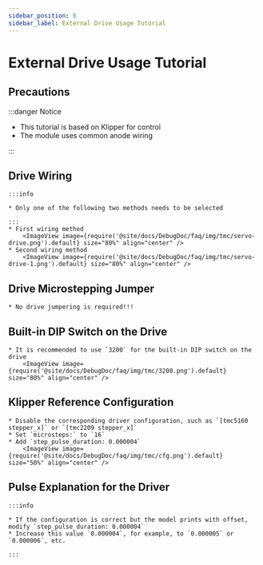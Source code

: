 ```yaml
---
sidebar_position: 6
sidebar_label: External Drive Usage Tutorial
---
```





# External Drive Usage Tutorial

## Precautions

:::danger Notice

* This tutorial is based on Klipper for control
* The module uses common anode wiring

:::


## Drive Wiring
    :::info

    * Only one of the following two methods needs to be selected

    :::
    * First wiring method
        <ImageView image={require('@site/docs/DebugDoc/faq/img/tmc/servo-drive.png').default} size="80%" align="center" />
    * Second wiring method
        <ImageView image={require('@site/docs/DebugDoc/faq/img/tmc/servo-drive-1.png').default} size="80%" align="center" />

## Drive Microstepping Jumper

    * No drive jumpering is required!!!

## Built-in DIP Switch on the Drive
    * It is recommended to use `3200` for the built-in DIP switch on the drive
        <ImageView image={require('@site/docs/DebugDoc/faq/img/tmc/3200.png').default} size="80%" align="center" />

## Klipper Reference Configuration

    * Disable the corresponding driver configuration, such as `[tmc5160 stepper_x]` or `[tmc2209 stepper_x]`
    * Set `microsteps:` to `16`
    * Add `step_pulse_duration: 0.000004`
        <ImageView image={require('@site/docs/DebugDoc/faq/img/tmc/cfg.png').default} size="50%" align="center" />

## Pulse Explanation for the Driver

    :::info

    * If the configuration is correct but the model prints with offset, modify `step_pulse_duration: 0.000004`
    * Increase this value `0.000004`, for example, to `0.000005` or `0.000006`, etc.

    :::